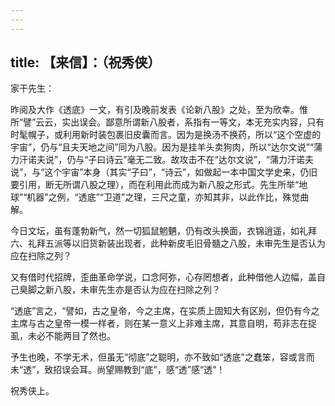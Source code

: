 ```yaml
---
---
---
```

title: 【来信】：（祝秀侠）
---



家干先生：

昨阅及大作《透底》一文，有引及晚前发表《论新八股》之处，至为欣幸。惟所“譬”云云，实出误会。鄙意所谓新八股者，系指有一等文，本无充实内容，只有时髦幌子，或利用新时装包裹旧皮囊而言。因为是换汤不换药，所以“这个空虚的宇宙”，仍与“且夫天地之间”同为八股。因为是挂羊头卖狗肉，所以“达尔文说”“蒲力汗诺夫说”，仍与“子曰诗云”毫无二致。故攻击不在“达尔文说”，“蒲力汗诺夫说”，与“这个宇宙”本身（其实“子曰”，“诗云”，如做起一本中国文学史来，仍旧要引用，断无所谓八股之理），而在利用此而成为新八股之形式。先生所举“地球”“机器”之例，“透底”“卫道”之理，三尺之童，亦知其非，以此作比，殊觉曲解。

今日文坛，虽有蓬勃新气，然一切狐鼠魍魉，仍有改头换面，衣锦逍遥，如礼拜六、礼拜五派等以旧货新装出现者，此种新皮毛旧骨髓之八股，未审先生是否认为应在扫除之列？

又有借时代招牌，歪曲革命学说，口念阿弥，心存罔想者，此种借他人边幅，盖自己臭脚之新八股，未审先生亦是否认为应在扫除之列？

“透底”言之，“譬如，古之皇帝，今之主席，在实质上固知大有区别，但仍有今之主席与古之皇帝一模一样者，则在某一意义上非难主席，其意自明，苟非志在捉虱，未必不能两目了然也。

予生也晚，不学无术，但虽无“彻底”之聪明，亦不致如“透底”之蠢笨，容或言而未“透”，致招误会耳。尚望赐教到“底”，感“透”感“透”！

祝秀侠上。